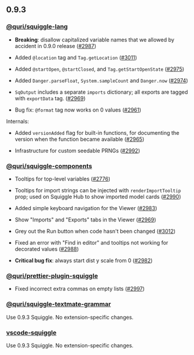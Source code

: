 ## 0.9.3

### [@quri/squiggle-lang](https://www.npmjs.com/package/@quri/squiggle-lang)

* **Breaking**: disallow capitalized variable names that we allowed by accident in 0.9.0 release ([#2987](https://github.com/quantified-uncertainty/squiggle/pull/2987))

* Added `@location` tag and `Tag.getLocation` ([#3011](https://github.com/quantified-uncertainty/squiggle/pull/3011))

* Added `@startOpen`, `@startClosed`, and `Tag.getStartOpenState` ([#2975](https://github.com/quantified-uncertainty/squiggle/pull/2975))

* Added `Danger.parseFloat`, `System.sampleCount` and `Danger.now` ([#2974](https://github.com/quantified-uncertainty/squiggle/pull/2974))

* `SqOutput` includes a separate `imports` dictionary; all exports are tagged with `exportData` tag. ([#2969](https://github.com/quantified-uncertainty/squiggle/pull/2969))

* Bug fix: `@format` tag now works on 0 values ([#2961](https://github.com/quantified-uncertainty/squiggle/pull/2961))

Internals:

* Added `versionAdded` flag for built-in functions, for documenting the version when the function became available ([#2965](https://github.com/quantified-uncertainty/squiggle/pull/2965))

* Infrastructure for custom seedable PRNGs ([#2992](https://github.com/quantified-uncertainty/squiggle/pull/2992))

### [@quri/squiggle-components](https://www.npmjs.com/package/@quri/squiggle-components)

* Tooltips for top-level variables ([#2776](https://github.com/quantified-uncertainty/squiggle/pull/2776))

* Tooltips for import strings can be injected with `renderImportTooltip` prop; used on Squiggle Hub to show imported model cards ([#2990](https://github.com/quantified-uncertainty/squiggle/pull/2990))

* Added simple keyboard navigation for the Viewer ([#2983](https://github.com/quantified-uncertainty/squiggle/pull/2983))

* Show "Imports" and "Exports" tabs in the Viewer ([#2969](https://github.com/quantified-uncertainty/squiggle/pull/2969))

* Grey out the Run button when code hasn't been changed ([#3012](https://github.com/quantified-uncertainty/squiggle/pull/3012))

* Fixed an error with "Find in editor" and tooltips not working for decorated values ([#2988](https://github.com/quantified-uncertainty/squiggle/pull/2988))

* **Critical bug fix**: always start dist y scale from 0 ([#2982](https://github.com/quantified-uncertainty/squiggle/pull/2982))

### [@quri/prettier-plugin-squiggle](https://www.npmjs.com/package/@quri/prettier-plugin-squiggle)

* Fixed incorrect extra commas on empty lists ([#2997](https://github.com/quantified-uncertainty/squiggle/pull/2997))

### [@quri/squiggle-textmate-grammar](https://www.npmjs.com/package/@quri/squiggle-textmate-grammar)

Use 0.9.3 Squiggle. No extension-specific changes.

### [vscode-squiggle](https://marketplace.visualstudio.com/items?itemName=QURI.vscode-squiggle)

Use 0.9.3 Squiggle. No extension-specific changes.

